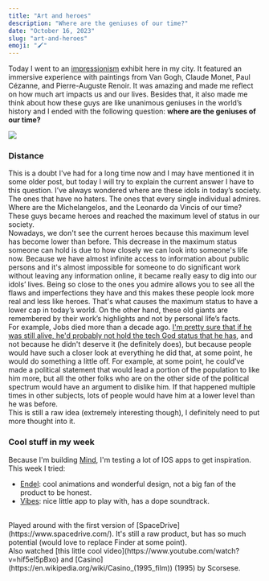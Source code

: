 ```yaml
---
title: "Art and heroes"
description: "Where are the geniuses of our time?"
date: "October 16, 2023"
slug: "art-and-heroes"
emoji: "🖌️"
---
```


Today I went to an [impressionism](https://en.wikipedia.org/wiki/Impressionism) exhibit here in my city. It featured an immersive experience with paintings from Van Gogh, Claude Monet, Paul Cézanne, and Pierre-Auguste Renoir. It was amazing and made me reflect on how much art impacts us and our lives. Besides that, it also made me think about how these guys are like unanimous geniuses in the world’s history and I ended with the following question: **where are the geniuses of our time?**

![](/images/van_gogh.png)

### Distance

This is a doubt I've had for a long time now and I may have mentioned it in some older post, but today I will try to explain the current answer I have to this question. I’ve always wondered where are these idols in today’s society. The ones that have no haters. The ones that every single individual admires. Where are the Michelangelos, and the Leonardo da Vincis of our time? These guys became heroes and reached the maximum level of status in our society. 
<br/>
Nowadays, we don't see the current heroes because this maximum level has become lower than before. This decrease in the maximum status someone can hold is due to how closely we can look into someone's life now. Because we have almost infinite access to information about public persons and it's almost impossible for someone to do significant work without leaving any information online, it became really easy to dig into our idols’ lives. Being so close to the ones you admire allows you to see all the flaws and imperfections they have and this makes these people look more real and less like heroes. That's what causes the maximum status to have a lower cap in today’s world. On the other hand, these old giants are remembered by their work’s highlights and not by personal life’s facts. 
<br/>
For example, Jobs died more than a decade ago. [I'm pretty sure that if he was still alive, he'd probably not hold the tech God status that he has](https://www.youtube.com/watch?app=desktop&v=8WfRcnF4iZI), and not because he didn't deserve it (he definitely does), but because people would have such a closer look at everything he did that, at some point, he would do something a little off. For example, at some point, he could’ve made a political statement that would lead a portion of the population to like him more, but all the other folks who are on the other side of the political spectrum would have an argument to dislike him. If that happened multiple times in other subjects, lots of people would have him at a lower level than he was before.
<br/>
This is still a raw idea (extremely interesting though), I definitely need to put more thought into it.  

### Cool stuff in my week

Because I'm building [Mind](https://getmind.app), I'm testing a lot of IOS apps to get inspiration. This week I tried:
- [Endel](https://endel.io/): cool animations and wonderful design, not a big fan of the product to be honest.
- [Vibes](https://www.andy.works/): nice little app to play with, has a dope soundtrack.
<br/>
Played around with the first version of [SpaceDrive](https://www.spacedrive.com/). It's still a raw product, but has so much potential (would love to replace Finder at some point). 
<br/>
Also watched [this little cool video](https://www.youtube.com/watch?v=hif5eI5pBxo) and [Casino](https://en.wikipedia.org/wiki/Casino_(1995_film)) (1995) by Scorsese.
